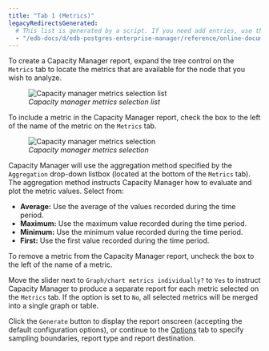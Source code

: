 ```yaml
---
title: "Tab 1 (Metrics)"
legacyRedirectsGenerated:
  # This list is generated by a script. If you need add entries, use the `legacyRedirects` key.
  - "/edb-docs/d/edb-postgres-enterprise-manager/reference/online-documentation/8.0/capacity_manager_metrics.html"
---
```


<div id="capacity_manager_metrics" class="registered_link"></div>

To create a Capacity Manager report, expand the tree control on the `Metrics` tab to locate the metrics that are available for the node that you wish to analyze.

<figure><img src="../../images/capacity_manager_metrics.png" class="align-center" alt="Capacity manager metrics selection list" /><figcaption aria-hidden="true"><em>Capacity manager metrics selection list</em></figcaption></figure>

To include a metric in the Capacity Manager report, check the box to the left of the name of the metric on the `Metrics` tab.

<figure><img src="../../images/capacity_manager_add_metric.png" class="align-center" alt="Capacity manager metrics selection" /><figcaption aria-hidden="true"><em>Capacity manager metrics selection</em></figcaption></figure>

Capacity Manager will use the aggregation method specified by the `Aggregation` drop-down listbox (located at the bottom of the `Metrics` tab). The aggregation method instructs Capacity Manager how to evaluate and plot the metric values. Select from:

-   **Average:** Use the average of the values recorded during the time period.
-   **Maximum:** Use the maximum value recorded during the time period.
-   **Minimum:** Use the minimum value recorded during the time period.
-   **First:** Use the first value recorded during the time period.

To remove a metric from the Capacity Manager report, uncheck the box to the left of the name of a metric.

Move the slider next to `Graph/chart metrics individually?` to `Yes` to instruct Capacity Manager to produce a separate report for each metric selected on the `Metrics` tab. If the option is set to `No`, all selected metrics will be merged into a single graph or table.

Click the `Generate` button to display the report onscreen (accepting the default configuration options), or continue to the [Options](02_capacity_manager_options/#capacity_manager_options) tab to specify sampling boundaries, report type and report destination.
